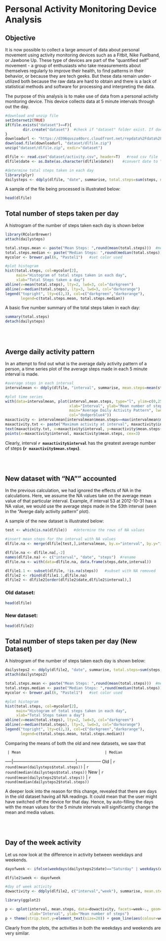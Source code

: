 Personal Activity Monitoring Device Analysis
===================================================================

Objective
---------

It is now possible to collect a large amount of data about personal movement using activity monitoring devices such as a Fitbit, Nike Fuelband, or Jawbone Up. These type of devices are part of the "quantified self" movement - a group of enthusiasts who take measurements about themselves regularly to improve their health, to find patterns in their behavior, or because they are tech geeks. But these data remain under-utilized both because the raw data are hard to obtain and there is a lack of statistical methods and software for processing and interpreting the data.

The purpose of this analysis is to make use of data from a personal activity monitoring device. This device collects data at 5 minute intervals through out the day.

<style type="text/css">

        /*  CSS chunck 1  */
        th {  background-color:#E0E0E0 ;
                border-bottom:1px solid black;
                padding:5px;}

        td{
        border-bottom:1px dotted black;
        padding:10px;}

        table{ 
                border-collapse:collapse;
                margin:left;
                border: 1px solid black;} 
 
</style>

```r

#download and unzip file
setInternet2(TRUE)
if(file.exists("dataset")==F){
        dir.create("dataset")  #check if "dataset" folder exist. If doesnt, create it.
}
downloadurl <- "https://d396qusza40orc.cloudfront.net/repdata%2Fdata%2Factivity.zip"
download.file(downloadurl, "dataset/dlfile.zip")
unzip("dataset/dlfile.zip", exdir="dataset")

dlfile <- read.csv("dataset/activity.csv", header=T)   #read csv file
dlfile$date <- as.Date(as.character(dlfile$date))    #convert date to "Date" class

#determine total steps taken in each day
library(plyr)
dailysteps <- ddply(dlfile, "date", summarise, total.steps=sum(steps, na.rm=T))    
```

A sample of the file being processed is illustrated below:
```r
head(dlfile)

```

Total number of steps taken per day
---------------------------------------

A histrogram of the number of steps taken each day is shown below

```r
library(RColorBrewer)
attach(dailysteps)

total.steps.mean <- paste("Mean Steps: ",round(mean(total.steps)))  #mean number of steps
total.steps.median <- paste("Median Steps: ",round(median(total.steps)))  #median number of steps
mycolor <- brewer.pal(6, "Pastel1")   #set color used

#plot histogram
hist(total.steps, col=mycolor[2], 
     main="Histogram of total steps taken in each day",
     xlab="Total Steps taken a day")
abline(v=mean(total.steps), lty=2, lwd=3, col="darkgreen")
abline(v=median(total.steps), lty=3, lwd=3, col="darkorange")
legend("topright", lty=c(2,3), col=c("darkgreen","darkorange"), 
       legend=c(total.steps.mean, total.steps.median))

```

A basic five number summary of the total steps taken in each day:
```r
summary(total.steps)
detach(dailysteps)

```
<!--- comment: insert line breaks -->
<br />
<br />


Averge daily activity pattern
-------------------------------------------
In an attempt to find out what is the average daily activity pattern of a person, a time series plot of the average steps made in each 5 minute interval is made. 

```r

#average steps in each interval
intervalmean <- ddply(dlfile, "interval", summarise, mean.steps=mean(steps, na.rm=T))

#plot time series
with(data=intervalmean, plot(interval,mean.steps, type="l", ylim=c(0,250),
                             xlab="Interval", ylab="Mean number of steps",
                             main="Average Daily Activity Pattern", lwd=2, 
                             col="dodgerblue4"))
maxactivity <- intervalmean[intervalmean$mean.steps==max(intervalmean$mean.steps),]
maxactivity.txt <- paste("Maximum activity at interval", maxactivity$interval)
text(maxactivity.txt, x=maxactivity$interval, y=maxactivity$mean.steps+20)
points(x=maxactivity$interval, maxactivity$mean.steps, cex=3)
```


Clearly, interval **`r maxactivity$interval`** has the greatest average number of steps **(`r maxactivity$mean.steps`)**.

<br />
<br />


New dataset with "NA"" accounted
-------------------------------------------
In the previous calculation, we had ignored the effects of NA in the calculations. Here, we assume the NA values take on the average mean value of that particular interval. Example, if interval 53 at 2012-10-31 has a NA value, we would use the average steps made in the 53th interval (seen in the "Averge daily activity pattern" plot).

A sample of the new dataset is illustrated below:


```r

test <- which(is.na(dlfile))   #determine the rows of NA values

#insert mean steps for the interval with NA values
dlfile.na <- merge(dlfile[test,],intervalmean, by.x="interval", by.y="interval") 

dlfile.na <- dlfile.na[,-2]
names(dlfile.na) <- c("interval", "date", "steps")  #rename
dlfile.na <- with(data=dlfile.na, data.frame(steps,date,interval))

dlfile1.1 <- subset(dlfile, !is.na(steps))   #subset with NA removed
dlfile2 <- rbind(dlfile1.1,dlfile.na)
dlfile2 <- dlfile2[order(dlfile2$date,dlfile2$interval),]

```

### Old dataset:
```r
head(dlfile)
```


### New dataset:
```r
head(dlfile2)
```


Total number of steps taken per day (New Dataset)
------------------------------------------------

A histrogram of the number of steps taken each day is shown below:

```r

dailysteps2 <- ddply(dlfile2, "date", summarise, total.steps=sum(steps, na.rm=T))
attach(dailysteps2)

total.steps.mean <- paste("Mean Steps: ",round(mean(total.steps)))  #mean number of steps
total.steps.median <- paste("Median Steps: ",round(median(total.steps)))  #median number of steps
mycolor <- brewer.pal(6, "Pastel1")   #set color used

#plot histogram
hist(total.steps, col=mycolor[2], 
     main="Histogram of total steps taken in each day",
     xlab="Total Steps taken a day")
abline(v=mean(total.steps), lty=2, lwd=3, col="darkgreen")
abline(v=median(total.steps), lty=3, lwd=3, col="darkorange")
legend("topright", lty=c(2,3), col=c("darkgreen","darkorange"), 
       legend=c(total.steps.mean, total.steps.median))

```

Comparing the means of both the old and new datasets, we saw that 

     | Mean                                      | Median
-----|-------------------------------------------|-----------------
 Old | `r round(mean(dailysteps$total.steps))`   | `r round(median(dailysteps$total.steps))`
 New | `r round(mean(dailysteps2$total.steps))`  | `r round(median(dailysteps2$total.steps))`

A deeper look into the reason for this change, revealed that there are days in the old dataset having all NA readings. It could mean that the user might have switched off the device for that day. Hence, by auto-filling the days with the mean values for the 5 minute intervals will significantly change the mean and media values.

<br />
<br />

Day of the week activity
---------------------------------

Let us now look at the difference in activity between weekdays and weekends.

```r

dayofweek <- ifelse(weekdays(dailysteps2$date)=="Saturday" | weekdays(dailysteps2$date)=="Sunday","weekend","weekday")

dlfile2$week <- dayofweek

#day of week activity 
dowactivity <- ddply(dlfile2, c("interval","week"), summarise, mean.steps=mean(steps))

library(ggplot2)

p <- qplot(interval, mean.steps, data=dowactivity, facets=week~., geom=c("point","line"), 
           xlab="Interval", ylab="Mean number of steps")
p + theme(strip.text.y=element_text(size=20)) + geom_line(aes(colour=week))


```

Clearly from the plots, the activities in both the weekdays and weekends are very similar. 
